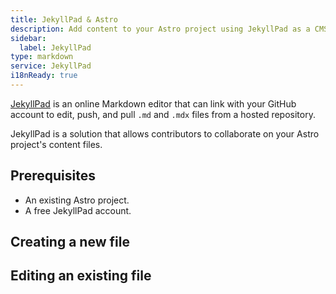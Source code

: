 ```yaml
---
title: JekyllPad & Astro
description: Add content to your Astro project using JekyllPad as a CMS
sidebar:
  label: JekyllPad
type: markdown
service: JekyllPad
i18nReady: true
---
```


[JekyllPad](https://jekyllpad.com/) is an online Markdown editor that can link with your GitHub account to edit, push, and pull `.md` and `.mdx` files from a hosted repository.

JekyllPad is a solution that allows contributors to collaborate on your Astro project's content files.

## Prerequisites

- An existing Astro project.
- A free JekyllPad account.

## Creating a new file

## Editing an existing file